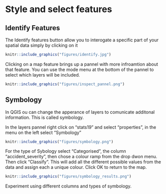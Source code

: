# Style and select features

## Identify Features

The Identify features button allow you to interogate a specific part of your spatial data simply by clicking on it

```r
knitr::include_graphics("figures/identify.jpg")
```

Clicking on a map feature brings up a pannel with more infroamtion about that feature. You can use the mode menu at the bottom of the pannel to select which layers will be included.

```r
knitr::include_graphics("figures/inspect_pannel.png")
```

## Symbology

In QGIS ou can change the apperance of layers to comunicate additonal information. This is called symbology.

In the layers pannel right click on "stats19" and select "properties", in the menu on the left select "Symbology"

```r
knitr::include_graphics("figures/symbology.png")
```

For the type of Sybology select "Categorised", the column "accident_severity", then chose a colour ramp from the drop dwon menu. Then click "Classify". This will add all the different possible values from the data and assign each a unique colour. Click OK to return to the map.

```r
knitr::include_graphics("figures/symbology_results.png")
```

Experiment using different columns and types of symbology.

